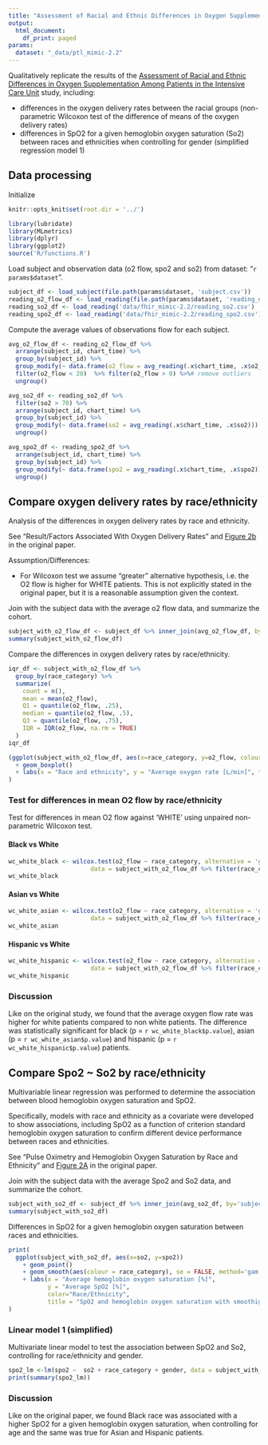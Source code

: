 ```yaml
---
title: "Assessment of Racial and Ethnic Differences in Oxygen Supplementation"
output:
  html_document:
    df_print: paged
params:
  dataset: "_data/ptl_mimic-2.2"
---
```


Qualitatively replicate the results of the [Assessment of Racial and Ethnic Differences in Oxygen Supplementation Among Patients in the Intensive Care Unit](https://jamanetwork.com/journals/jamainternalmedicine/fullarticle/2794196) study,
including:

- differences in the oxygen delivery rates between the racial groups (non-parametric Wilcoxon test of the difference of means of the oxygen delivery rates)
- differences in SpO2 for a given hemoglobin oxygen saturation (So2) between races and ethnicities when controlling for gender (simplified regression model 1)

## Data processing

Initialize

```r
knitr::opts_knit$set(root.dir = '../')
```
```r
library(lubridate)
library(MLmetrics)
library(dplyr)
library(ggplot2)
source('R/functions.R')
```

Load subject and observation data (o2 flow, spo2 and so2) from dataset: "`r params$dataset`".

```r
subject_df <- load_subject(file.path(params$dataset, 'subject.csv'))
reading_o2_flow_df <- load_reading(file.path(params$dataset, 'reading_o2_flow.csv'))
reading_so2_df <- load_reading('data/fhir_mimic-2.2/reading_so2.csv')
reading_spo2_df <- load_reading('data/fhir_mimic-2.2/reading_spo2.csv')
```

Compute the average values of observations flow for each subject.

```r
avg_o2_flow_df <- reading_o2_flow_df %>%
  arrange(subject_id, chart_time) %>%
  group_by(subject_id) %>%
  group_modify(~ data.frame(o2_flow = avg_reading(.x$chart_time, .x$o2_flow))) %>%
  filter(o2_flow < 20)  %>% filter(o2_flow > 0) %>%# remove outliers
  ungroup()

avg_so2_df <- reading_so2_df %>%
  filter(so2 > 70) %>%
  arrange(subject_id, chart_time) %>%
  group_by(subject_id) %>%
  group_modify(~ data.frame(so2 = avg_reading(.x$chart_time, .x$so2))) %>%
  ungroup()

avg_spo2_df <- reading_spo2_df %>%
  arrange(subject_id, chart_time) %>%
  group_by(subject_id) %>%
  group_modify(~ data.frame(spo2 = avg_reading(.x$chart_time, .x$spo2))) %>%
  ungroup()
```


## Compare oxygen delivery rates by race/ethnicity

Analysis of the differences in oxygen delivery rates by race and ethnicity.

See "Result/Factors Associated With Oxygen Delivery Rates" and [Figure 2b](https://cdn.jamanetwork.com/ama/content_public/journal/intemed/938956/ioi220037f2_1658163803.93993.png?Expires=1727754938&Signature=SCd44KsPUjxQ6hsuUJ0x7qlEB5-ncz6eQJCzwpoCyqMx7z6FUoIpMfuOi2nqrjHa3fFne~yJc8k0-uGsM375mBzYediN69rOfHMnA80YiOWbudsxrn6OPgxdknjGnlcuzWao1KAe0uZZWIv~KDSp-ngPZqYdoUC2GDSS687NdULlQg3bv0Ua6DAtjEhdPz0ePlAg6RSm8h~QH6xdlTDaN04NCzfVCWZOMPgvq0YjEYMAeCKR8hTxWHVh~z4XKNcZnXD9dPv5Z588aXGVFuGPMl9xc0vrGczA7JSrihoRc7YJyDrhN60R24JWVYcrZlUEsoDCgGKKseCjIoFj7IvbCA__&Key-Pair-Id=APKAIE5G5CRDK6RD3PGA) in the original paper.

Assumption/Differences:

- For Wilcoxon test we  assume "greater" alternative hypothesis, i.e. the O2 flow is higher for WHITE patients. This is not explicitly stated in the original paper, but it is a reasonable assumption given the context.

Join with the subject data with the average o2 flow data, and summarize the cohort.
```r
subject_with_o2_flow_df <- subject_df %>% inner_join(avg_o2_flow_df, by='subject_id')
summary(subject_with_o2_flow_df)
```

Compare the differences in oxygen delivery rates by race/ethnicity.
```r
iqr_df <- subject_with_o2_flow_df %>%
  group_by(race_category) %>%
  summarize(
    count = n(),
    mean = mean(o2_flow),
    Q1 = quantile(o2_flow, .25),
    median = quantile(o2_flow, .5),
    Q3 = quantile(o2_flow, .75),
    IQR = IQR(o2_flow, na.rm = TRUE)
  )
iqr_df
```

```r
(ggplot(subject_with_o2_flow_df, aes(x=race_category, y=o2_flow, colour = race_category))
  + geom_boxplot()
  + labs(x = "Race and ethnicity", y = "Average oxygen rate [L/min]", title = "Oxygen delivery rates by race and ethnicity")
)

```

### Test for differences in mean O2 flow by race/ethnicity

Test for differences in mean O2 flow against ‘WHITE’ using unpaired non-parametric Wilcoxon test.

#### Black vs White

```r
wc_white_black <- wilcox.test(o2_flow ~ race_category, alternative = 'greater',
                       data = subject_with_o2_flow_df %>% filter(race_category %in% c('WHITE', 'BLACK') ))
wc_white_black
```

#### Asian vs White

```r
wc_white_asian <- wilcox.test(o2_flow ~ race_category, alternative = 'greater',
                       data = subject_with_o2_flow_df %>% filter(race_category %in% c('WHITE', 'ASIAN') ))
wc_white_asian
```

#### Hispanic vs White

```r
wc_white_hispanic <- wilcox.test(o2_flow ~ race_category, alternative = 'greater',
                       data = subject_with_o2_flow_df %>% filter(race_category %in% c('WHITE', 'HISPANIC') ))
wc_white_hispanic
```

### Discussion

Like on the original study, we found that the average oxygen flow rate was higher for white patients compared to non white patients. The difference was statistically significant for black (p = `r wc_white_black$p.value`), asian (p = `r wc_white_asian$p.value`) and hispanic (p = `r wc_white_hispanic$p.value`) patients.


## Compare Spo2 ~ So2 by race/ethnicity

Multivariable linear regression was performed to determine the association between blood hemoglobin oxygen saturation and SpO2.

Specifically, models with race and ethnicity as a covariate were developed to show associations, including SpO2 as a function of criterion standard hemoglobin oxygen saturation to confirm different device performance between races and ethnicities.

See "Pulse Oximetry and Hemoglobin Oxygen Saturation by Race and Ethnicity
" and [Figure 2A](https://cdn.jamanetwork.com/ama/content_public/journal/intemed/938956/ioi220037f2_1658163803.93993.png?Expires=1727754938&Signature=SCd44KsPUjxQ6hsuUJ0x7qlEB5-ncz6eQJCzwpoCyqMx7z6FUoIpMfuOi2nqrjHa3fFne~yJc8k0-uGsM375mBzYediN69rOfHMnA80YiOWbudsxrn6OPgxdknjGnlcuzWao1KAe0uZZWIv~KDSp-ngPZqYdoUC2GDSS687NdULlQg3bv0Ua6DAtjEhdPz0ePlAg6RSm8h~QH6xdlTDaN04NCzfVCWZOMPgvq0YjEYMAeCKR8hTxWHVh~z4XKNcZnXD9dPv5Z588aXGVFuGPMl9xc0vrGczA7JSrihoRc7YJyDrhN60R24JWVYcrZlUEsoDCgGKKseCjIoFj7IvbCA__&Key-Pair-Id=APKAIE5G5CRDK6RD3PGA) in the original paper.

Join with the subject data with the average Spo2 and So2 data, and summarize the cohort.

```r
subject_with_so2_df <- subject_df %>% inner_join(avg_so2_df, by='subject_id') %>% inner_join(avg_spo2_df, by='subject_id')
summary(subject_with_so2_df)
```

Differences in SpO2 for a given hemoglobin oxygen saturation between races and ethnicities.
```r
print(
  ggplot(subject_with_so2_df, aes(x=so2, y=spo2))
    + geom_point()
    + geom_smooth(aes(colour = race_category), se = FALSE, method='gam')
    + labs(x = "Average hemoglobin oxygen saturation [%]",
           y = "Average SpO2 [%]",
           color="Race/Ethnicity",
           title = "SpO2 and hemoglobin oxygen saturation with smoothig curves")
)

```

### Linear model 1 (simplified)

Multivariate linear model to test the association between SpO2 and So2, controlling for race/ethnicity and gender.

```r
spo2_lm <-lm(spo2 ~  so2 + race_category + gender, data = subject_with_so2_df)
print(summary(spo2_lm))
```

### Discussion

Like on the original paper, we found Black race was associated with a higher SpO2 for a given hemoglobin oxygen saturation, when controlling for age and the same was true for Asian and Hispanic patients.



